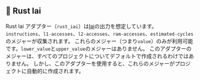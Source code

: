 
## 🦀 Rust Iai

Rust Iai アダプター（`rust_iai`）は[Iai](https://github.com/bheisler/iai)の出力を想定しています。
`instructions`、`l1-accesses`、`l2-accesses`、`ram-accesses`、`estimated-cycles`のメジャーが収集されます。
これらのメジャー（つまり`value`）のみが利用可能です。`lower_value`と`upper_value`のメジャーはありません。
このアダプターのメジャーは、すべてのプロジェクトについてデフォルトで作成されるわけではありません。
しかし、このアダプターを使用すると、これらのメジャーがプロジェクトに自動的に作成されます。

<CargoRustIai />